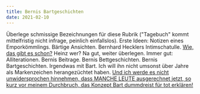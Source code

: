 ```yaml
---
title: Bernis Bartgeschichten
date: 2021-02-10
---
```

Überlege schmissige Bezeichnungen für diese Rubrik ("Tagebuch" kommt mittelfristig nicht infrage, peinlich einfallslos). Erste Ideen: Notizen eines Emporkömmlings. Bärtige Ansichten. Bernhard Hecklers Intimschatulle. [Wie, das gibt es schon?](https://www.rowohlt.de/buch/heinz-strunk-nach-notat-zu-bett-9783499001550) Heinz wer? Na gut, weiter überlegen. Immer gut: Alliterationen. Bernis Beitrage. Bernis Bettgeschichten. Bernis Bartgeschichten. Irgendwas mit Bart. Ich will ihn nicht umsonst über Jahre als Markenzeichen herangezüchtet haben. [Und ich werde es nicht unwidersprochen hinnehmen, dass MANCHE LEUTE ausgerechnet jetzt, so kurz vor meinem Durchbruch, das Konzept Bart dummdreist für tot erklären! ](https://www.zeit.de/2021/05/hipster-lifestyle-hedonismus-nachhaltigkeit-gentrifizierung-trend-ende)